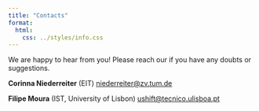 ```yaml
---
title: "Contacts"
format:
  html:
    css: ../styles/info.css
---
```


We are happy to hear from you! Please reach our if you have any doubts or suggestions.

**Corinna Niederreiter** (EIT) [niederreiter@zv.tum.de](mailto:niederreiter@zv.tum.de)

**Filipe Moura** (IST, University of Lisbon) [ushift@tecnico.ulisboa.pt](mailto:ushift@tecnico.ulisboa.pt)